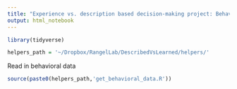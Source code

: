 ```yaml
---
title: "Experience vs. description based decision-making project: Behavioral data"
output: html_notebook
---
```


```r
library(tidyverse)
```

```r
helpers_path = '~/Dropbox/RangelLab/DescribedVsLearned/helpers/'
```

Read in behavioral data

```r
source(paste0(helpers_path,'get_behavioral_data.R'))
```